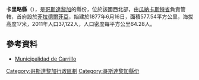 '''卡里略縣'''（{{lang-es|Cantón de Carrillo}}），是[[哥斯達黎加|哥斯達黎加]]的縣份，位於該國西北部，由[[瓜納卡斯特省|瓜納卡斯特省]]負責管轄，首府設於[[菲拉德爾菲亞_(瓜納卡斯特省)|菲拉德爾菲亞]]，始建於1877年6月16日，面積577.54平方公里，海拔高度17米，2011年人口37,122人，人口密度每平方公里64.28人。

==參考資料==
*[http://www.municarrillo.go.cr/ Municipalidad de Carrillo] {{Wayback|url=http://www.municarrillo.go.cr/ |date=20201201184416 }}

{{哥斯達黎加省份}}
[[Category:哥斯達黎加行政區劃|Category:哥斯達黎加行政區劃]]
[[Category:哥斯達黎加縣份|Category:哥斯達黎加縣份]]